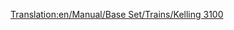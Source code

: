 [[Translation:en/Manual/Base Set/Trains/Kelling 3100]]
{{it/Manuale/Set base/Treni/StatMotrici|Image=[[File:en/Manual/Base Set/Trains/Kelling3100.png]]
|Name=Kelling 3100
|Cost=€ 42.186
|Speed=104 km/h (65 mph)
|Weight=110 t
|Power=1.521 hp (1.119 kW)
|Annual=€ 3.198
|Designed=1958
|Lifespan=22
|Capacity=N/A
|Description=Questa locomotiva ha una velocità superiore rispetto alla maggior parte degli altri motori diesel, ma ha una potenza notevolmente inferiore. È adatta a passeggeri o merci leggere.
|Real-life=La Kelling 3100 somiglia alla [https://www.wikipedia.org/wiki/EMC 1800 hp B-B EMD Demonstrators 511 and 512]. sebbene queste siano state create nel 1935.
}}